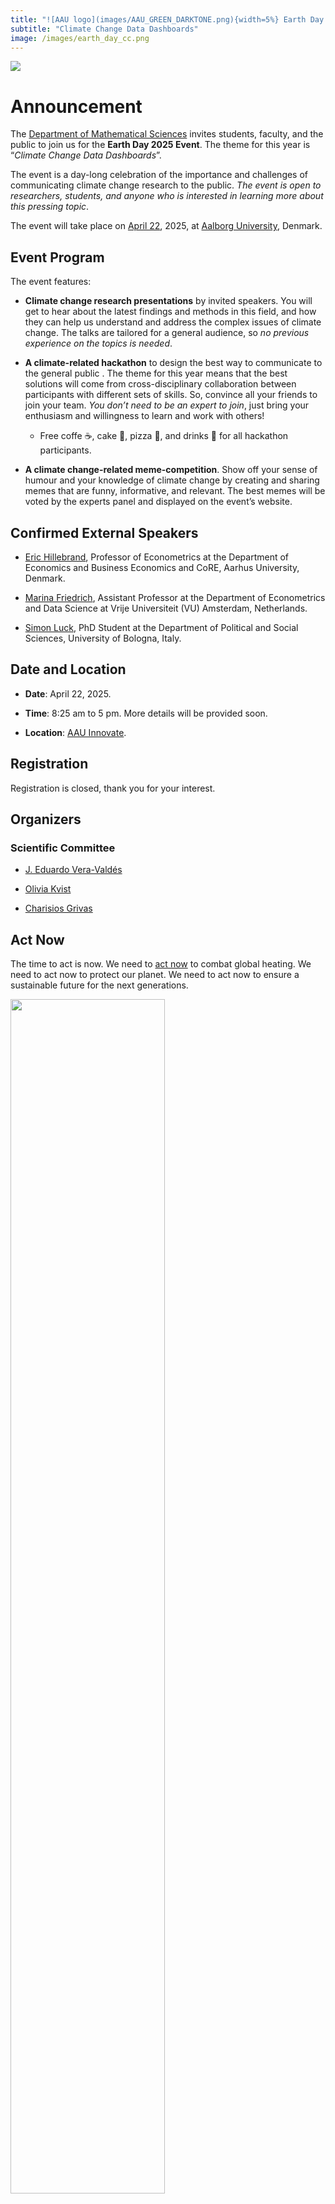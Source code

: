 ```yaml
---
title: "![AAU logo](images/AAU_GREEN_DARKTONE.png){width=5%} Earth Day 2025"
subtitle: "Climate Change Data Dashboards"
image: /images/earth_day_cc.png
---
```


![](/images/earth_day_cc.png){fig-alt="Earth Day Poster."}

# Announcement


The [Department of Mathematical Sciences](https://www.math.aau.dk/) invites students, faculty, and the public to join us for the **Earth Day 2025 Event**. The theme for this year is "*Climate Change Data Dashboards*".  

The event is a day-long celebration of the importance and challenges of communicating climate change research to the public. *The event is open to researchers, students, and anyone who is interested in learning more about this pressing topic*. 

The event will take place on [April 22](https://www.earthday.org/), 2025, at [Aalborg University](https://www.en.aau.dk/), Denmark.


## Event Program

The event features:

- **Climate change research presentations** by invited speakers. You will get to hear about the latest findings and methods in this field, and how they can help us understand and address the complex issues of climate change. The talks are tailored for a general audience, so *no previous experience on the topics is needed*.

- **A climate-related hackathon** to design the best way to communicate to the general public . The theme for this year means that the best solutions will come from cross-disciplinary collaboration between participants with different sets of skills. So, convince all your friends to join your team. *You don't need to be an expert to join*, just bring your enthusiasm and willingness to learn and work with others!

    - Free coffe ☕️, cake 🥮, pizza 🍕, and drinks 🥤 for all hackathon participants.
 
- **A climate change-related meme-competition**. Show off your sense of humour and your knowledge of climate change by creating and sharing memes that are funny, informative, and relevant. The best memes will be voted by the experts panel and displayed on the event's website.


## Confirmed External Speakers
 
- [Eric Hillebrand](https://sites.google.com/site/erichillebrand/home), Professor of Econometrics at the Department of Economics and Business Economics and CoRE, Aarhus University, Denmark. 

- [Marina Friedrich](https://sites.google.com/view/mfriedrich), Assistant Professor at the Department of Econometrics and Data Science at Vrije Universiteit (VU) Amsterdam, Netherlands.

- [Simon Luck](https://www.unibo.it/sitoweb/simon.luck2/en), PhD Student at the Department of Political and Social Sciences, University of Bologna, Italy.


## Date and Location

- **Date**: April 22, 2025.

- **Time**: 8:25 am to 5 pm. More details will be provided soon.

- **Location**: [AAU Innovate](https://maps.app.goo.gl/BSsHTNUGzp9EmiCP6).

## Registration

Registration is closed, thank you for your interest.

## Organizers

### Scientific Committee

- [J. Eduardo Vera-Valdés](https://everval.github.io/)

- [Olivia Kvist](https://www.linkedin.com/in/olivia-kvist-813251216/)

- [Charisios Grivas](https://sites.google.com/view/charisiosgrivas/home)


## Act Now

The time to act is now. We need to [act now](https://www.un.org/actnow) to combat global heating. We need to act now to protect our planet. We need to act now to ensure a sustainable future for the next generations.

![](/images/ActNow_UN_emblem_horizontal_E.png){fig-alt="Act Now Logo." width=70%}

## Sponsorship

This event is sponsored by the [Danish Data Science Academy DDSA](https://ddsa.dk/).

![](/images/DDSA_PrimaryLogo.png){fig-alt="Danish Data Science Academy Logo." width=70%}


## About Earth Day

If you want to know more about Earth Day, follow [this link](aboutearthday.qmd).